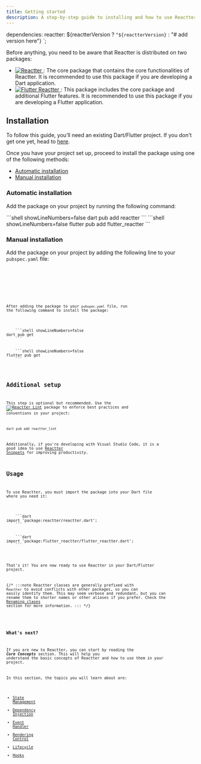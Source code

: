 ```yaml
---
title: Getting started
description: A step-by-step guide to installing and how to use Reactter.
---
```





dependencies:
  reactter: ${reactterVersion ? `^${reactterVersion}` : "# add version here"}
`;

Before anything, you need to be aware that Reactter is distributed on two packages:

<ul>
  <li>
    <a href="https://pub.dev/packages/reactter" class="inline-block align-middle">
      <img class="min-w-28" src="https://img.shields.io/pub/v/reactter?color=1d7fac&amp;labelColor=29b6f6&amp;label=reactter&amp;logo=dart" alt="Reactter" />
    </a>
    <span>: </span>
    <span>The core package that contains the core functionalities of Reactter.
    It is recommended to use this package if you are developing a Dart application.</span>
  </li>
  <li>
    <a href="https://pub.dev/packages/flutter_reactter" class="inline-block align-middle">
      <img src="https://img.shields.io/pub/v/flutter_reactter?color=1d7fac&amp;labelColor=29b6f6&amp;label=flutter_reactter&amp;logo=flutter" alt="Flutter Reactter" />
    </a>
    <span>: </span>
    <span>This package includes the core package and additional Flutter features.
    It is recommended to use this package if you are developing a Flutter application.</span>
  </li>
</ul>

<div x-data="{ currentTab: 1}">

## Installation

To follow this guide, you’ll need an existing Dart/Flutter project.
If you don't get one yet, head to <a href="https://dart.dev/get-dart" target="_blank">here</a>.

Once you have your project set up, proceed to install the package using one of the following methods:

- [Automatic installation](#automatic-installation)
- [Manual installation](#manual-installation)

### Automatic installation

Add the package on your project by running the following command:

<Tabs groupName="project_type">
  <TabItem name="dart" label="Only Dart" icon="dart">
    ```shell showLineNumbers=false
    dart pub add reactter
    ```
  </TabItem>
  <TabItem name="flutter" label="With Flutter" icon="flutter">
    ```shell showLineNumbers=false
    flutter pub add flutter_reactter
    ```
  </TabItem>
</Tabs>


### Manual installation

Add the package on your project by adding the following line to your `pubspec.yaml` file:

<Tabs groupName="project_type">
  <TabItem name="dart" label="Only Dart" icon="dart">
    <Code
      title="pubspec.yaml"
      lang="yaml"
      showLineNumbers={false}
      code={`
dependencies:
  reactter: ${reactterVersion ? `^${reactterVersion}` : "# add version here"}
      `}
    />
  </TabItem>
  <TabItem name="flutter" label="With Flutter" icon="flutter">
    <Code
      title="pubspec.yaml"
      lang="yaml"
      showLineNumbers={false}
      code={`
dependencies:
  flutter_reactter: ${flutterReactterVersion ? `^${flutterReactterVersion}` : "# add version here"}
      `}
    />
  </TabItem>
</Tabs>

After adding the package to your `pubspec.yaml` file, run the following command to install the package:

<Tabs groupName="project_type">
  <TabItem name="dart" label="Only Dart" icon="dart">
    ```shell showLineNumbers=false
dart pub get
    ```
  </TabItem>
  <TabItem name="flutter" label="With Flutter" icon="flutter">
    ```shell showLineNumbers=false
flutter pub get
    ```
  </TabItem>
</Tabs>

## Additional setup

This step is optional but recommended. Use the <span class="inline-block align-middle">[![Reactter Lint](https://img.shields.io/pub/v/reactter_lint?color=1d7fac&labelColor=29b6f6&label=reactter_lint&logo=dart)](https://pub.dev/packages/reactter_lint)</span> package to enforce best practices and conventions in your project:

```shell showLineNumbers=false
dart pub add reactter_lint
```

Additionally, if you're developing with Visual Studio Code, it is a good idea to use [Reactter Snippets](https://marketplace.visualstudio.com/items?itemName=CarLeonDev.reacttersnippets) for improving productivity.

## Usage

To use Reactter, you must import the package into your Dart file where you need it:

<Tabs groupName="project_type">
  <TabItem name="dart" label="Only Dart" icon="dart">
    ```dart
import 'package:reactter/reactter.dart';
    ```
  </TabItem>
  <TabItem name="flutter" label="With Flutter" icon="flutter">
    ```dart
import 'package:flutter_reactter/flutter_reactter.dart';
    ```
  </TabItem>
</Tabs>

That's it! You are now ready to use Reactter in your Dart/Flutter project.

{/*
:::note
Reactter classes are generally prefixed with `Reactter` to avoid conflicts with other packages, so you can easily identify them.
This may seem verbose and redundant, but you can rename them to shorter names or other aliases if you prefer.
Check the [Renaming clases](/reactter/extra_topics/renaming_classes) section for more information.
:::
*/}

</div>

### What's next?

If you are new to Reactter, you can start by reading the _**Core Concepts**_ section.
This will help you understand the basic concepts of Reactter and how to use them in your project.

In this section, the topics you will learn about are:
- [State Management](/reactter/core_concepts/state_management)
- [Dependency Injection](/reactter/core_concepts/dependency_injection)
- [Event Handler](/reactter/core_concepts/event_handler)
- [Rendering Control](/reactter/core_concepts/rendering_control)
- [Lifecycle](/reactter/core_concepts/lifecycle)
- [Hooks](/reactter/core_concepts/hooks)

